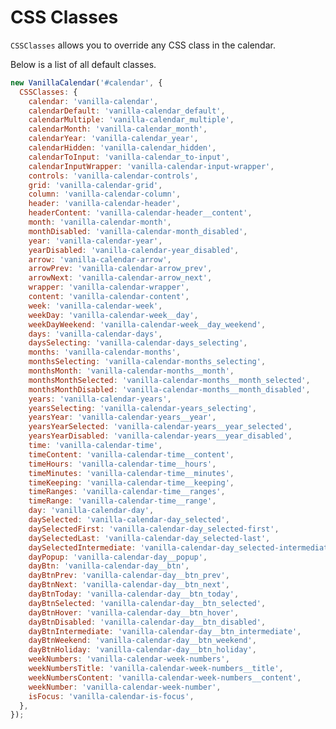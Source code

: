 # CSS Classes

`CSSClasses` allows you to override any CSS class in the calendar.

Below is a list of all default classes.

```js
new VanillaCalendar('#calendar', {
  CSSClasses: {
    calendar: 'vanilla-calendar',
    calendarDefault: 'vanilla-calendar_default',
    calendarMultiple: 'vanilla-calendar_multiple',
    calendarMonth: 'vanilla-calendar_month',
    calendarYear: 'vanilla-calendar_year',
    calendarHidden: 'vanilla-calendar_hidden',
    calendarToInput: 'vanilla-calendar_to-input',
    calendarInputWrapper: 'vanilla-calendar-input-wrapper',
    controls: 'vanilla-calendar-controls',
    grid: 'vanilla-calendar-grid',
    column: 'vanilla-calendar-column',
    header: 'vanilla-calendar-header',
    headerContent: 'vanilla-calendar-header__content',
    month: 'vanilla-calendar-month',
    monthDisabled: 'vanilla-calendar-month_disabled',
    year: 'vanilla-calendar-year',
    yearDisabled: 'vanilla-calendar-year_disabled',
    arrow: 'vanilla-calendar-arrow',
    arrowPrev: 'vanilla-calendar-arrow_prev',
    arrowNext: 'vanilla-calendar-arrow_next',
    wrapper: 'vanilla-calendar-wrapper',
    content: 'vanilla-calendar-content',
    week: 'vanilla-calendar-week',
    weekDay: 'vanilla-calendar-week__day',
    weekDayWeekend: 'vanilla-calendar-week__day_weekend',
    days: 'vanilla-calendar-days',
    daysSelecting: 'vanilla-calendar-days_selecting',
    months: 'vanilla-calendar-months',
    monthsSelecting: 'vanilla-calendar-months_selecting',
    monthsMonth: 'vanilla-calendar-months__month',
    monthsMonthSelected: 'vanilla-calendar-months__month_selected',
    monthsMonthDisabled: 'vanilla-calendar-months__month_disabled',
    years: 'vanilla-calendar-years',
    yearsSelecting: 'vanilla-calendar-years_selecting',
    yearsYear: 'vanilla-calendar-years__year',
    yearsYearSelected: 'vanilla-calendar-years__year_selected',
    yearsYearDisabled: 'vanilla-calendar-years__year_disabled',
    time: 'vanilla-calendar-time',
    timeContent: 'vanilla-calendar-time__content',
    timeHours: 'vanilla-calendar-time__hours',
    timeMinutes: 'vanilla-calendar-time__minutes',
    timeKeeping: 'vanilla-calendar-time__keeping',
    timeRanges: 'vanilla-calendar-time__ranges',
    timeRange: 'vanilla-calendar-time__range',
    day: 'vanilla-calendar-day',
    daySelected: 'vanilla-calendar-day_selected',
    daySelectedFirst: 'vanilla-calendar-day_selected-first',
    daySelectedLast: 'vanilla-calendar-day_selected-last',
    daySelectedIntermediate: 'vanilla-calendar-day_selected-intermediate',
    dayPopup: 'vanilla-calendar-day__popup',
    dayBtn: 'vanilla-calendar-day__btn',
    dayBtnPrev: 'vanilla-calendar-day__btn_prev',
    dayBtnNext: 'vanilla-calendar-day__btn_next',
    dayBtnToday: 'vanilla-calendar-day__btn_today',
    dayBtnSelected: 'vanilla-calendar-day__btn_selected',
    dayBtnHover: 'vanilla-calendar-day__btn_hover',
    dayBtnDisabled: 'vanilla-calendar-day__btn_disabled',
    dayBtnIntermediate: 'vanilla-calendar-day__btn_intermediate',
    dayBtnWeekend: 'vanilla-calendar-day__btn_weekend',
    dayBtnHoliday: 'vanilla-calendar-day__btn_holiday',
    weekNumbers: 'vanilla-calendar-week-numbers',
    weekNumbersTitle: 'vanilla-calendar-week-numbers__title',
    weekNumbersContent: 'vanilla-calendar-week-numbers__content',
    weekNumber: 'vanilla-calendar-week-number',
    isFocus: 'vanilla-calendar-is-focus',
  },
});
```
